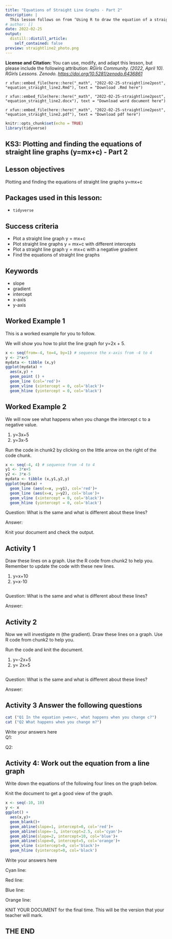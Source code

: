 ```yaml
---
title: "Equations of Straight Line Graphs - Part 2"
description: |
  This lesson follows on from ‘Using R to draw the equation of a straight line graph - Part 1’ and demonstrates how to use R to plot straight line graphs (y=mx+c) with different intercepts and negative gradients followed by questions on the observed differences.
# author: []
date: 2022-02-25
output:
  distill::distill_article:
    self_contained: false
preview: straightline2_photo.png
---
```


**License and Citation:** You can use, modify, and adapt this lesson, but please include the following attribution: *RGirls Community. (2022, April 10). RGirls Lessons. Zenodo. [https://doi.org/10.5281/zenodo.6436861](https://doi.org/10.5281/zenodo.6436861)*


<div class="people_font">
`r xfun::embed_file(here::here("_math", "2022-02-25-straightline2post", "equation_straight_line2.Rmd"), text = "Download .Rmd here")`

`r xfun::embed_file(here::here("_math", "2022-02-25-straightline2post", "equation_straight_line2.docx"), text = "Download word document here")`

`r xfun::embed_file(here::here("_math", "2022-02-25-straightline2post", "equation_straight_line2.pdf"), text = "Download pdf here")`
</div>

```r
knitr::opts_chunk$set(echo = TRUE)
library(tidyverse)
```

## KS3: Plotting and finding the equations of straight line graphs (y=mx+c) - Part 2

## Lesson objectives
Plotting and finding the equations of straight line graphs y=mx+c

## Packages used in this lesson:

- `tidyverse`

## Success criteria
* Plot a straight line graph y = mx+c
* Plot straight line graphs y = mx+c with different intercepts
* Plot a straight line graph y = mx+c with a negative gradient
* Find the equations of straight line graphs

## Keywords
* slope
* gradient
* intercept
* x-axis
* y-axis

## Worked Example 1
This is a worked example for you to follow.

We will show you how to plot the line graph for y=2x + 5.

```r
x <- seq(from=-4, to=4, by=1) # sequence the x-axis from -4 to 4
y <- 2*x+5
mydata <- tibble (x,y)
ggplot(mydata) +
  aes(x,y) +
  geom_point () +
  geom_line (col='red')+
  geom_vline (xintercept = 0, col='black')+
  geom_hline (yintercept = 0, col='black')

```


## Worked Example 2
We will now see what happens when you change the intercept c to a negative value.

1. y=3x+5
2. y=3x-5

Run the code in chunk2 by clicking on the little arrow on the right of the code chunk.


```r
x <- seq(-4, 4) # sequence from -4 to 4
y1 <- 3*x+5
y2 <- 3*x-5
mydata <- tibble (x,y1,y2,y)
ggplot(mydata) +
  geom_line (aes(x=x, y=y1), col='red')+
  geom_line (aes(x=x, y=y2), col='blue')+
  geom_vline (xintercept = 0, col='black')+
  geom_hline (yintercept = 0, col='black')

```
Question: What is the same and what is different about these lines?

Answer:



Knit your document and check the output.


## Activity 1

Draw these lines on a graph.  Use the R code from chunk2 to help you.  Remember to update the code with these new lines.

1. y=x+10
2. y=x-10

```r


```
Question: What is the same and what is different about these lines?

Answer:




## Activity 2
Now we will investigate m (the gradient). Draw these lines on a graph. Use R code from chunk2 to help you. 

Run the code and knit the document.

1. y=-2x+5
2. y= 2x+5

```r


```
Question: What is the same and what is different about these lines?

Answer:








## Activity 3 Answer the following questions

```r
cat ("Q1 In the equation y=mx+c, what happens when you change c?")
cat ("Q2 What happens when you change m?")
```

Write your answers here\
Q1:

Q2:


## Activity 4: Work out the equation from a line graph

Write down the equations of the following four lines on the graph below.

Knit the document to get a good view of the graph.

```r
x <- seq(-10, 10)
y <- x
ggplot() +
  aes(x,y)+
  geom_blank()+
  geom_abline(slope=1, intercept=0, col='red')+
  geom_abline(slope=-1, intercept=2.5, col='cyan')+
  geom_abline(slope=2, intercept=10, col='blue')+
  geom_abline(slope=0, intercept=5, col='orange')+
  geom_vline (xintercept=0, col='black')+
  geom_hline (yintercept=0, col='black')

```

Write your answers here

Cyan line:

Red line:

Blue line:

Orange line:


KNIT YOUR DOCUMENT for the final time.  This will be the version that your teacher will mark.

## THE END

